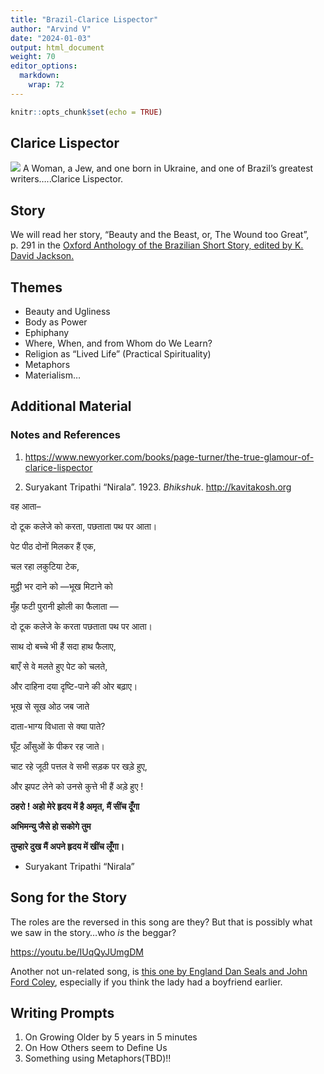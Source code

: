 ```yaml
---
title: "Brazil-Clarice Lispector"
author: "Arvind V"
date: "2024-01-03"
output: html_document
weight: 70
editor_options: 
  markdown: 
    wrap: 72
---
```


```r
knitr::opts_chunk$set(echo = TRUE)
```

## Clarice Lispector

![](lossy-page1-682px-Clarice_Lispector,_1972.tif.jpg) A Woman, a Jew,
and one born in Ukraine, and one of Brazil's greatest
writers.....Clarice Lispector.

## Story

We will read her story, "Beauty and the Beast, or, The Wound too Great",
p. 291 in the <u>[Oxford Anthology of the Brazilian Short Story, edited
by K. David
Jackson](Oxford%20Anthology%20of%20the%20Brazilian%20Short%20St%20-%20Jackson,%20K.%20David.pdf).
</u>

## Themes

-   Beauty and Ugliness
-   Body as Power
-   Ephiphany
-   Where, When, and from Whom do We Learn?
-   Religion as "Lived Life" (Practical Spirituality)
-   Metaphors
-   Materialism...

## Additional Material

### Notes and References

1.  <https://www.newyorker.com/books/page-turner/the-true-glamour-of-clarice-lispector>

2.  Suryakant Tripathi "Nirala". 1923. *Bhikshuk*.
    <http://kavitakosh.org>

वह आता--

दो टूक कलेजे को करता, पछताता पथ पर आता।

पेट पीठ दोनों मिलकर हैं एक,

चल रहा लकुटिया टेक,

मुट्ठी भर दाने को —भूख मिटाने को

मुँह फटी पुरानी झोली का फैलाता —

दो टूक कलेजे के करता पछताता पथ पर आता।

साथ दो बच्चे भी हैं सदा हाथ फैलाए,

बाएँ से वे मलते हुए पेट को चलते,

और दाहिना दया दृष्टि-पाने की ओर बढ़ाए।

भूख से सूख ओठ जब जाते

दाता-भाग्य विधाता से क्या पाते?

घूँट आँसुओं के पीकर रह जाते।

चाट रहे जूठी पत्तल वे सभी सड़क पर खड़े हुए,

और झपट लेने को उनसे कुत्ते भी हैं अड़े हुए !

**ठहरो ! अहो मेरे हृदय में है अमृत, मैं सींच दूँगा**

**अभिमन्यु जैसे हो सकोगे तुम**

**तुम्हारे दुख मैं अपने हृदय में खींच लूँगा।**

-   Suryakant Tripathi "Nirala"

## Song for the Story

The roles are the reversed in this song are they? But that is possibly
what we saw in the story...who *is* the beggar?

<u><https://youtu.be/IUqQyJUmgDM></u>


Another not un-related song, is <u>[this one by England Dan Seals and John Ford Coley](https://youtu.be/f1E-Z6_BCiE)</u>, especially if you think the lady had a boyfriend earlier. 

## Writing Prompts

1.  On Growing Older by 5 years in 5 minutes
2.  On How Others seem to Define Us
3.  Something using Metaphors(TBD)!!
